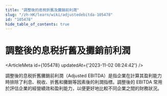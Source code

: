 ```yaml
---
title: "調整後的息税折舊及攤銷前利潤"
slug: "/zh-HK/learn/wiki/adjustedebitda-105478"
id: "105478"
hide_table_of_contents: true
---
```



# 調整後的息税折舊及攤銷前利潤

<ArticleMeta id={105478} updatedAt={'2023-11-02 08:24:42'} />
<div className='border-solid border-b border-t-0 my-4 border-[var(--ifm-color-gray-300)]' />

調整後的息税折舊攤銷前利潤（Adjusted EBITDA）是指企業在計算其盈利能力時排除了利息、税收、折舊和攤銷等因素後的利潤指標。調整後的 EBITDA 常用於評估企業的經營績效和盈利能力，以便更好地比較不同企業之間的財務狀況。
